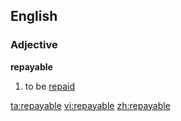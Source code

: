 ==English==

===Adjective===
'''repayable'''

# {{business|of a debt}} to be [[repaid]]

[[ta:repayable]]
[[vi:repayable]]
[[zh:repayable]]